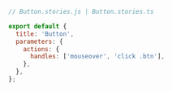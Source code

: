```js
// Button.stories.js | Button.stories.ts

export default {
  title: 'Button',
  parameters: {
    actions: {
      handles: ['mouseover', 'click .btn'],
    },
  },
};
```
